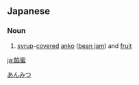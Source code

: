 ==Japanese==
{{ja-kanjitab|あん|みつ|yomi=on}}

===Noun===
{{ja-noun|あんみつ}}

# [[syrup]]-[[covered]] [[anko]] ([[bean jam]]) and [[fruit]]

[[Category:ja:Desserts|あんみつ]]

[[ja:餡蜜]]